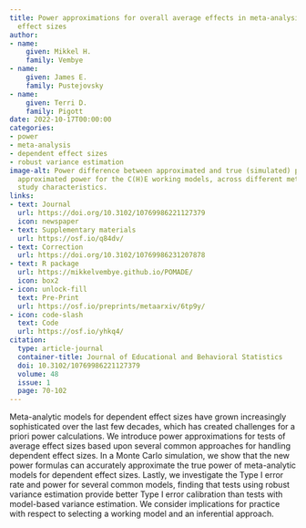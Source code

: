 ```yaml
---
title: Power approximations for overall average effects in meta-analysis of dependent
  effect sizes
author:
- name:
    given: Mikkel H.
    family: Vembye
- name:
    given: James E.
    family: Pustejovsky
- name:
    given: Terri D.
    family: Pigott
date: 2022-10-17T00:00:00
categories:
- power
- meta-analysis
- dependent effect sizes
- robust variance estimation
image-alt: Power difference between approximated and true (simulated) power versus
  approximated power for the C(H)E working models, across different methods of sampling
  study characteristics.
links:
- text: Journal
  url: https://doi.org/10.3102/10769986221127379
  icon: newspaper
- text: Supplementary materials
  url: https://osf.io/q84dv/
- text: Correction
  url: https://doi.org/10.3102/10769986231207878
- text: R package
  url: https://mikkelvembye.github.io/POMADE/
  icon: box2
- icon: unlock-fill
  text: Pre-Print
  url: https://osf.io/preprints/metaarxiv/6tp9y/
- icon: code-slash
  text: Code
  url: https://osf.io/yhkq4/
citation:
  type: article-journal
  container-title: Journal of Educational and Behavioral Statistics
  doi: 10.3102/10769986221127379
  volume: 48
  issue: 1
  page: 70-102
---
```


Meta-analytic models for dependent effect sizes have grown increasingly sophisticated over the last few decades, which has created challenges for a priori power calculations. We introduce power approximations for tests of average effect sizes based upon several common approaches for handling dependent effect sizes. In a Monte Carlo simulation, we show that the new power formulas can accurately approximate the true power of meta-analytic models for dependent effect sizes. Lastly, we investigate the Type I error rate and power for several common models, finding that tests using robust variance estimation provide better Type I error calibration than tests with model-based variance estimation. We consider implications for practice with respect to selecting a working model and an inferential approach.


